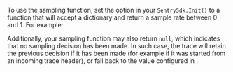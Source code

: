 To use the sampling function, set the <PlatformIdentifier name="traces-sampler" /> option in your `SentrySdk.Init()` to a function that will accept a <PlatformIdentifier name="sampling-context" /> dictionary and return a sample rate between 0 and 1. For example:

<PlatformContent includePath="performance/traces-sampler-as-sampler" />

Additionally, your sampling function may also return `null`, which indicates that no sampling decision has been made. In such case, the trace will retain the previous decision if it has been made (for example if it was started from an incoming trace header), or fall back to the value configured in <PlatformIdentifier name="traces-sample-rate" />.
